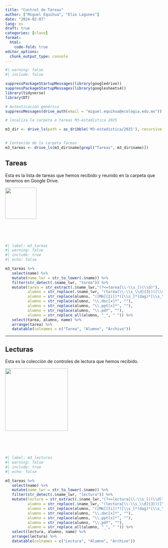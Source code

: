 ```yaml
---
title: "Control de Tareas"
author: ["Miguel Equihua", "Elio Lagunes"]
date: "2024-02-07"
lang: es
draft: true
categories: [clase]
format:
  html:
    code-fold: true
editor_options: 
  chunk_output_type: console
---
```


```r
#| warning: false
#| include: false

suppressPackageStartupMessages(library(googledrive))
suppressPackageStartupMessages(library(googlesheets4))
library(tidyverse)
library(DT)

# Autenticación genérica
suppressMessages(drive_auth(email = "miguel.equihua@ecologia.edu.mx"))
```







```r
# localiza la carpeta e tareas M3-estadistica 2025

m3_dir <- drive_ls(path = as_dribble('M3-estadística/2025'), recursive = TRUE, type = "folder")
  

# Contenido de la carpeta Tareas
m3_tareas <- drive_ls(m3_dir$name[grepl("Tareas", m3_dir$name)])

```




## Tareas

::: {layout="[50, -1, 50]"}
Esta es la lista de tareas que hemos recibido y reunido en la carpeta que tenemos en Google Drive. 

![](images/homework-152957_1280.png){width=100px}

:::

\
\
\



```r
#| label: m3_tareas
#| warning: false
#| include: true
#| echo: false

m3_tareas %>% 
   select(name) %>%  
   mutate(name_lwr = str_to_lower(.$name)) %>% 
   filter(str_detect(.$name_lwr, "tarea")) %>% 
   mutate(tarea = str_extract(.$name_lwr,"(?<=tarea[\\-\\s_])(\\d)"), 
          alumno = str_replace(.$name_lwr, "(tarea[\\-\\s_\\d]{3})([\\s_]*)", ""),
          alumno = str_replace(alumno, "([Mm][Ii])*([\\s_]*(dag)*[\\s_\\-]*)", ""),
          alumno = str_replace(alumno, "\\.doc[x]*", ""),
          alumno = str_replace(alumno, "\\.ppt[x]*", ""),
          alumno = str_replace(alumno, "\\.pdf", ""),
          alumno = str_replace_all(alumno, "_", " ")) %>% 
   select(tarea, alumno, name) %>% 
   arrange(tarea) %>% 
   datatable(colnames = c("Tarea", "Alumno", "Archivo"))

```

---------------------------------------

## Lecturas

::: {layout="[50, -1, 50]"}
Esta es la colección de controles de lectura que hemos recibido.

![](images/reading-glasses-153748_1280.png){width=200px}

:::

\
\
\

```r
#| label: m3_lecturas
#| warning: false
#| include: true
#| echo: false

m3_tareas %>% 
   select(name) %>% 
   mutate(name_lwr = str_to_lower(.$name)) %>% 
   filter(str_detect(.$name_lwr, "lectura")) %>% 
   mutate(lectura = str_extract(.$name_lwr,"(?<=lectura[\\-\\s_])(\\d)"), 
          alumno = str_replace(.$name_lwr, "(lectura[\\-\\s_\\d]{3})([\\s_]*)", ""),
          alumno = str_replace(alumno, "([Mm][Ii])*([\\s_]*(dag)*[\\s_\\-]*)", ""),
          alumno = str_replace(alumno, "\\.doc[x]*", ""),
          alumno = str_replace(alumno, "\\.ppt[x]*", ""),
          alumno = str_replace(alumno, "\\.pdf", ""),
          alumno = str_replace_all(alumno, "_", " ")) %>% 
   select(lectura, alumno, name) %>% 
   arrange(lectura) %>%   
   datatable(colnames = c("Lectura", "Alumno", "Archivo"))

```



